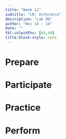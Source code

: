 ```yaml
---
title: "Week 12"
subtitle: "LR: Inference"
description: "Lab 08"
author: "Nov 14 - 18"
date: ""
tbl-colwidths: [60,40]
title-block-style: none
---
```


# Prepare

# Participate

# Practice

# Perform
